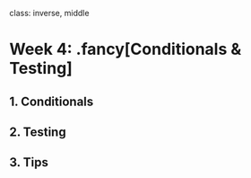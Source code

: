 
class: inverse, middle

# Week 4: .fancy[Conditionals & Testing]

## 1. Conditionals
## 2. Testing
## 3. Tips
